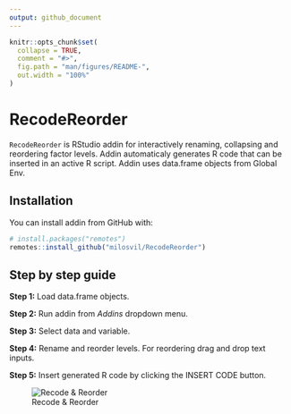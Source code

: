 ```yaml
---
output: github_document
---
```


<!-- README.md is generated from README.Rmd. Please edit that file -->

```r
knitr::opts_chunk$set(
  collapse = TRUE,
  comment = "#>",
  fig.path = "man/figures/README-",
  out.width = "100%"
)
```
# RecodeReorder

`RecodeReorder` is RStudio addin for interactively renaming, collapsing and reordering factor levels. Addin automaticaly generates R code that can be inserted in an active R script. Addin uses data.frame objects from Global Env.

## Installation

You can install addin from GitHub with:
```r
# install.packages("remotes")
remotes::install_github("milosvil/RecodeReorder")
```

## Step by step guide

__Step 1:__ Load data.frame objects.

__Step 2:__ Run addin from _Addins_ dropdown menu.

__Step 3:__ Select data and variable.

__Step 4:__ Rename and reorder levels. For reordering drag and drop text inputs.

__Step 5:__ Insert generated R code by clicking the INSERT CODE button.


![Recode & Reorder](inst/example/recode.gif)

